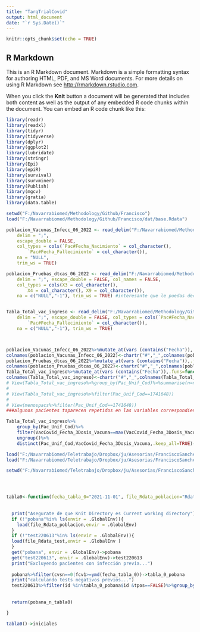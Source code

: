 ---
title: "TargTrialCovid"
output: html_document
date: "`r Sys.Date()`"
---

```{r setup, include=FALSE}
knitr::opts_chunk$set(echo = TRUE)
```

## R Markdown

This is an R Markdown document. Markdown is a simple formatting syntax for authoring HTML, PDF, and MS Word documents. For more details on using R Markdown see <http://rmarkdown.rstudio.com>.

When you click the **Knit** button a document will be generated that includes both content as well as the output of any embedded R code chunks within the document. You can embed an R code chunk like this:

```{r librerias}

library(readr)
library(readxl)
library(tidyr)
library(tidyverse)
library(dplyr)
library(ggplot2)
library(lubridate)
library(stringr)
library(Epi)
library(epiR)
library(survival)
library(survminer)
library(Publish)
library(mgcv)
library(gratia)
library(data.table)

```

```{r carga de datos}
setwd("F:/Navarrabiomed/Methodology/Github/Francisco")
load("F:/Navarrabiomed/Methodology/Github/Francisco/dat/base.Rdata")

poblacion_Vacunas_Infecc_06_2022 <- read_delim("F:/Navarrabiomed/Methodology/Github/Francisco/dat/poblacion_Vacunas_Infecc_06_2022.csv", 
    delim = ";", 
    escape_double = FALSE, 
    col_types = cols(`Pac#Fecha_Nacimiento` = col_character(), 
        `Pac#Fecha_Fallecimiento` = col_character()), 
    na = "NULL", 
    trim_ws = TRUE)

poblacion_Pruebas_dtcas_06_2022 <- read_delim("F:/Navarrabiomed/Methodology/Github/Francisco/dat/poblacion_Pruebas_dtcas_06_2022.csv", 
    delim = ";", escape_double = FALSE, col_names = FALSE, 
    col_types = cols(X3 = col_character(), 
        X4 = col_character(), X9 = col_character()), 
    na = c("NULL","-1"), trim_ws = TRUE) #interesante que le puedas decir que dos cosas diferentes son valores na a la hora de importar.


Tabla_Total_vac_ingreso <- read_delim("F:/Navarrabiomed/Methodology/Github/Francisco/dat/Tabla_Total_vac_ingreso.csv", 
    delim = ";", escape_double = FALSE, col_types = cols(`Pac#Fecha_Nacimiento` = col_character(), 
        `Pac#Fecha_Fallecimiento` = col_character()), 
    na = c("NULL","-1"), trim_ws = TRUE)




```


```{r estrucutra y limpieza de datos}
poblacion_Vacunas_Infecc_06_2022%>%mutate_at(vars (contains("Fecha")),.funs=function(x) ymd(substring(x,1,10)) )-> poblacion_Vacunas_Infecc_06_2022#arreglo las fechas que he impñortado como caracter
colnames(poblacion_Vacunas_Infecc_06_2022)<-chartr("#","_",colnames(poblacion_Vacunas_Infecc_06_2022))#elimino los simbolos conflictivos de los nombres de las columnas
poblacion_Pruebas_dtcas_06_2022%>%mutate_at(vars (contains("Fecha")),.funs=function(x) ymd(substring(x,1,10)) )->poblacion_Pruebas_dtcas_06_2022
colnames(poblacion_Pruebas_dtcas_06_2022)<-chartr("#","_",colnames(poblacion_Pruebas_dtcas_06_2022))#elimino los simbolos conflictivos de los nombres de las columnas
Tabla_Total_vac_ingreso%>%mutate_at(vars (contains("Fecha")),.funs=function(x) ymd(substring(x,1,10)) )->Tabla_Total_vac_ingreso
colnames(Tabla_Total_vac_ingreso)<-chartr("#","_",colnames(Tabla_Total_vac_ingreso))#elimino los simbolos conflictivos de los nombres de las columnas
# View(Tabla_Total_vac_ingreso%>%group_by(Pac_Unif_Cod)%>%summarise(n=n()))
# 
# View(Tabla_Total_vac_ingreso%>%filter(Pac_Unif_Cod==1741648))
# 
# View(menospacs%>%filter(Pac_Unif_Cod==1741648))
###algunos pacientes taparecen repetidos en las variables correspondientes a la tercera dosis solo  sirve la fecha posterior a la de la segunda dosis. Aparece  también en esa columna vacunación de gripe previa. Desconozco porqué.

Tabla_Total_vac_ingreso%>%
    group_by(Pac_Unif_Cod)%>%
    filter(VacCovid_Fecha_3Dosis_Vacuna==max(VacCovid_Fecha_3Dosis_Vacuna)|is.na(VacCovid_Fecha_3Dosis_Vacuna))%>%
    ungroup()%>%
    distinct(Pac_Unif_Cod,VacCovid_Fecha_3Dosis_Vacuna,.keep_all=TRUE)->Tabla_Total_vac_ingreso
```




```{r Carga datos limpios}
load("F:/Navarrabiomed/Teletrabajo/Dropbox/ju/Asesorias/FranciscoSanchezSaez/targettrial/covidvacunas/Rdata/pobana.Rdata")
load("F:/Navarrabiomed/Teletrabajo/Dropbox/ju/Asesorias/FranciscoSanchezSaez/targettrial/covidvacunas/Rdata/test220613.Rdata")
```

```{r funcion tabla 0}

setwd("F:/Navarrabiomed/Teletrabajo/Dropbox/ju/Asesorias/FranciscoSanchezSaez/targettrial/covidvacunas")




tabla0<-function(fecha_tabla_0="2021-11-01", file_Rdata_poblacion="Rdata/pobana.Rdata",file_Rdata_test="Rdata/test220613.Rdata"){
  
  
  print("Asegurate de que Knit Directory es Current working directory")
  if (!"pobana"%in% ls(envir = .GlobalEnv)){
    load(file_Rdata_poblacion,envir = .GlobalEnv)
  }
  if (!"test220613"%in% ls(envir = .GlobalEnv)){
  load(file_Rdata_test,envir = .GlobalEnv )
  }
  get("pobana", envir = .GlobalEnv)->pobana
  get("test220613", envir = .GlobalEnv)->test220613
  print("Excluyendo pacientes con infección previa...")
  
  pobana%>%filter(cvsn==0|fcv1>=ymd(fecha_tabla_0))->tabla_0_pobana
  print("calculando tests negativos previos...")
  test220613%>%filter(id %in%tabla_0_pobana$id &tpos==FALSE)%>%group_by(id)%>%summarise(n_0=max(n))%>%right_join(tabla_0_pobana, by="id")%>%mutate(n_0=ifelse(is.na(n_0),0,n_0))->pobana_n_tabla0
  
  
  return(pobana_n_tabla0)

}

tabla0()->iniciales

```


